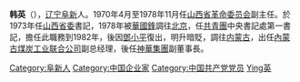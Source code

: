 '''韩英'''（{{Bd|1935年|1月|||catIdx=韩英}}），[[辽宁省|辽宁]][[阜新市|阜新]]人。1970年4月至1978年11月任[[山西省革命委员会|山西省革命委员会]]副主任。於1973年任[[中国共产党山西省委员会|山西省委]]書記，1978年被[[華國鋒|華國鋒]]調往[[北京市|北京]]，任[[中国共产主义青年团|共青團]]中央書記處第一書記，擔任此職務到1982年，後因[[鄧小平|鄧小平]]復出，明升暗貶，調往[[内蒙古自治区|内蒙古]]，出任[[內蒙古煤炭工业联合公司|內蒙古煤炭工业联合公司]]副总经理，後任[[神華集團|神華集團]]副董事長。

{{Wikiquote}}
{{Start box}}
{{S-before|[[胡耀邦|胡耀邦]]}}
{{S-title|[[中国共产主义青年团|中国共产主义青年团]]中央书记处第一书记|1978年10月27日－1982年11月30日}} 
{{S-after|[[王兆國|王兆國]]}}
{{End}}

{{中国共产主义青年团最高负责人}}

{{DEFAULTSORT:Hanying韩英}}
[[Category:阜新人|Category:阜新人]]
[[Category:中国企业家|Category:中国企业家]]
[[Category:中国共产党党员|Category:中国共产党党员]]
[[Category:韩姓|Ying英]]